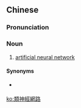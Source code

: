 {{also|类神经网路}}
==Chinese==
{{zh-forms|s=类神经网路|type=14}}

===Pronunciation===
{{zh-pron
|m=lèi shénjīng wǎnglù
|c=leoi6 san4 ging1 mong5 lou6
|cat=n
}}

===Noun===
{{zh-noun}}

# {{lb|zh|chiefly|Taiwanese Mandarin}} [[w:artificial neural network|artificial neural network]]

====Synonyms====
* {{qualifier|Mainland China|Hong Kong}} {{zh-l|人工神經網絡}}

[[ko:類神經網路]]